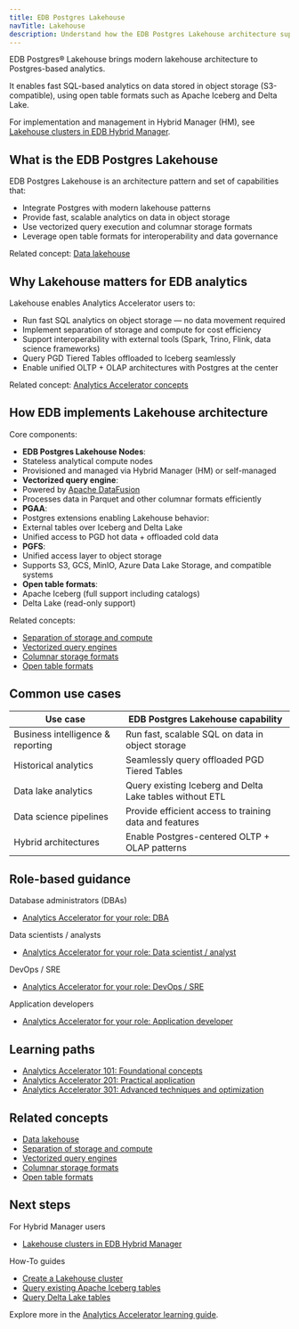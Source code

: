 ```yaml
---
title: EDB Postgres Lakehouse
navTitle: Lakehouse
description: Understand how the EDB Postgres Lakehouse architecture supports fast, scalable analytics on modern data lake storage.
---
```


EDB Postgres® Lakehouse brings modern lakehouse architecture to Postgres-based analytics.

It enables fast SQL-based analytics on data stored in object storage (S3-compatible), using open table formats such as Apache Iceberg and Delta Lake.

For implementation and management in Hybrid Manager (HM), see [Lakehouse clusters in EDB Hybrid Manager](/edb-postgres-ai/hybrid-manager/analytics/lakehouse).

## What is the EDB Postgres Lakehouse

EDB Postgres Lakehouse is an architecture pattern and set of capabilities that:

- Integrate Postgres with modern lakehouse patterns
- Provide fast, scalable analytics on data in object storage
- Use vectorized query execution and columnar storage formats
- Leverage open table formats for interoperability and data governance

Related concept: [Data lakehouse](learn/explained/generic-concepts#data-lakehouse)

## Why Lakehouse matters for EDB analytics

Lakehouse enables Analytics Accelerator users to:

- Run fast SQL analytics on object storage — no data movement required
- Implement separation of storage and compute for cost efficiency
- Support interoperability with external tools (Spark, Trino, Flink, data science frameworks)
- Query PGD Tiered Tables offloaded to Iceberg seamlessly
- Enable unified OLTP + OLAP architectures with Postgres at the center

Related concept: [Analytics Accelerator concepts](learn/explained/analytics-concepts#edb-postgres-lakehouse)

## How EDB implements Lakehouse architecture

Core components:

- **EDB Postgres Lakehouse Nodes**:
- Stateless analytical compute nodes
- Provisioned and managed via Hybrid Manager (HM) or self-managed
- **Vectorized query engine**:
- Powered by [Apache DataFusion](https://datafusion.apache.org/)
- Processes data in Parquet and other columnar formats efficiently
- **PGAA**:
- Postgres extensions enabling Lakehouse behavior:
- External tables over Iceberg and Delta Lake
- Unified access to PGD hot data + offloaded cold data
- **PGFS**:
- Unified access layer to object storage
- Supports S3, GCS, MinIO, Azure Data Lake Storage, and compatible systems
- **Open table formats**:
- Apache Iceberg (full support including catalogs)
- Delta Lake (read-only support)

Related concepts:

- [Separation of storage and compute](learn/explained/generic-concepts#separation-of-storage-and-compute)
- [Vectorized query engines](learn/explained/generic-concepts#vectorized-query-engines)
- [Columnar storage formats](learn/explained/generic-concepts#columnar-storage-formats)
- [Open table formats](learn/explained/generic-concepts#open-table-formats)

## Common use cases

| Use case | EDB Postgres Lakehouse capability |
|----------|-----------------------------------|
| Business intelligence & reporting | Run fast, scalable SQL on data in object storage |
| Historical analytics | Seamlessly query offloaded PGD Tiered Tables |
| Data lake analytics | Query existing Iceberg and Delta Lake tables without ETL |
| Data science pipelines | Provide efficient access to training data and features |
| Hybrid architectures | Enable Postgres-centered OLTP + OLAP patterns |

## Role-based guidance

Database administrators (DBAs)
- [Analytics Accelerator for your role: DBA](learn/personas#database-administrator-dba)

Data scientists / analysts
- [Analytics Accelerator for your role: Data scientist / analyst](learn/personas#data-scientist--data-analyst)

DevOps / SRE
- [Analytics Accelerator for your role: DevOps / SRE](learn/personas#devops-engineer--site-reliability-engineer-sre)

Application developers
- [Analytics Accelerator for your role: Application developer](learn/personas#application-developer)

## Learning paths

- [Analytics Accelerator 101: Foundational concepts](learn/paths/101)
- [Analytics Accelerator 201: Practical application](learn/paths/201)
- [Analytics Accelerator 301: Advanced techniques and optimization](learn/paths/301)


## Related concepts

- [Data lakehouse](learn/explained/generic-concepts#data-lakehouse)
- [Separation of storage and compute](learn/explained/generic-concepts#separation-of-storage-and-compute)
- [Vectorized query engines](learn/explained/generic-concepts#vectorized-query-engines)
- [Columnar storage formats](learn/explained/generic-concepts#columnar-storage-formats)
- [Open table formats](learn/explained/generic-concepts#open-table-formats)

## Next steps

For Hybrid Manager users
- [Lakehouse clusters in EDB Hybrid Manager](/edb-postgres-ai/hybrid-manager/analytics/lakehouse)

How-To guides
- [Create a Lakehouse cluster](/edb-postgres-ai/hybrid-manager/analytics/learn/how-to/create-lakehouse-cluster)
- [Query existing Apache Iceberg tables](/edb-postgres-ai/hybrid-manager/analytics/learn/how-to/query-iceberg-existing-tables)
- [Query Delta Lake tables](/edb-postgres-ai/hybrid-manager/analytics/learn/how-to/query-delta-lake-tables)

Explore more in the [Analytics Accelerator learning guide](/edb-postgres-ai/hybrid-manager/analytics/learn/).

